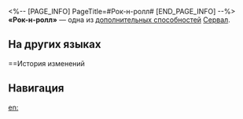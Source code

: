 <%-- [PAGE_INFO]
PageTitle=#Рок-н-ролл#
[END_PAGE_INFO] --%>
{{Навык Инфобокс
|Название         = Рок-н-ролл
|Изображение      = След Рок-н-ролл.png
|Персонаж         = Сервал
|Тип              = Доп. способность
|Возвышение       = 2
|Длительность     = 
|Описание         = Использование навыка повышает {{Доп эффект|базовый шанс}} наложить статус Шок на противников на 20%.
|Свойство1        = 
|Масштабирование1 = 
}}
'''«Рок-н-ролл»''' — одна из [[дополнительная способность|дополнительных способностей]] [[Сервал]].

==На других языках==
{{На других языках
|en   = Rock 'n' Roll
|zhs  = 摇滚
|zht  = 搖滾
|ja   = ロック
|ko   = 로큰롤
|es   = Rock
|fr   = Rock 'n' roll
|ru   = Рок-н-ролл
|th   = Rock 'n' Roll
|vi   = Rock 'n' Roll
|de   = Rock ’n’ Roll
|id   = Rock 'n' Roll
|pt   = Rock 'n' Roll
}}

==История изменений
{{История изменений|3.5}}

==Навигация==
{{Навык Навбокс|Сервал}}

[[en:]]